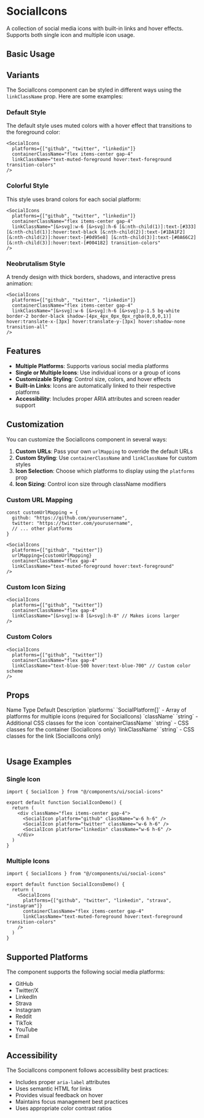 # SocialIcons

A collection of social media icons with built-in links and hover effects. Supports both single icon and multiple icon usage.

## Basic Usage

<ComponentTabs name="social-icons-basic" />

<InstallationInstructions componentName="social-icons" />

## Variants

The SocialIcons component can be styled in different ways using the `linkClassName` prop. Here are some examples:

<ComponentTabs name="social-icons-variants" />

### Default Style
The default style uses muted colors with a hover effect that transitions to the foreground color:

```tsx
<SocialIcons
  platforms={["github", "twitter", "linkedin"]}
  containerClassName="flex items-center gap-4"
  linkClassName="text-muted-foreground hover:text-foreground transition-colors"
/>
```

### Colorful Style
This style uses brand colors for each social platform:

```tsx
<SocialIcons
  platforms={["github", "twitter", "linkedin"]}
  containerClassName="flex items-center gap-4"
  linkClassName="[&>svg]:w-6 [&>svg]:h-6 [&:nth-child(1)]:text-[#333] [&:nth-child(1)]:hover:text-black [&:nth-child(2)]:text-[#1DA1F2] [&:nth-child(2)]:hover:text-[#0d95e8] [&:nth-child(3)]:text-[#0A66C2] [&:nth-child(3)]:hover:text-[#004182] transition-colors"
/>
```

### Neobrutalism Style
A trendy design with thick borders, shadows, and interactive press animation:

```tsx
<SocialIcons
  platforms={["github", "twitter", "linkedin"]}
  containerClassName="flex items-center gap-4"
  linkClassName="[&>svg]:w-6 [&>svg]:h-6 [&>svg]:p-1.5 bg-white border-2 border-black shadow-[4px_4px_0px_0px_rgba(0,0,0,1)] hover:translate-x-[3px] hover:translate-y-[3px] hover:shadow-none transition-all"
/>
```

## Features

- **Multiple Platforms**: Supports various social media platforms
- **Single or Multiple Icons**: Use individual icons or a group of icons
- **Customizable Styling**: Control size, colors, and hover effects
- **Built-in Links**: Icons are automatically linked to their respective platforms
- **Accessibility**: Includes proper ARIA attributes and screen reader support

## Customization

You can customize the SocialIcons component in several ways:

1. **Custom URLs**: Pass your own `urlMapping` to override the default URLs
2. **Custom Styling**: Use `containerClassName` and `linkClassName` for custom styles
3. **Icon Selection**: Choose which platforms to display using the `platforms` prop
4. **Icon Sizing**: Control icon size through className modifiers

### Custom URL Mapping

```tsx
const customUrlMapping = {
  github: "https://github.com/yourusername",
  twitter: "https://twitter.com/yourusername",
  // ... other platforms
}

<SocialIcons
  platforms={["github", "twitter"]}
  urlMapping={customUrlMapping}
  containerClassName="flex gap-4"
  linkClassName="text-muted-foreground hover:text-foreground"
/>
```

### Custom Icon Sizing

```tsx
<SocialIcons
  platforms={["github", "twitter"]}
  containerClassName="flex gap-4"
  linkClassName="[&>svg]:w-8 [&>svg]:h-8" // Makes icons larger
/>
```

### Custom Colors

```tsx
<SocialIcons
  platforms={["github", "twitter"]}
  containerClassName="flex gap-4"
  linkClassName="text-blue-500 hover:text-blue-700" // Custom color scheme
/>
```

## Props

<Table>
  <TableHeader>
    <TableRow>
      <TableHead>Name</TableHead>
      <TableHead>Type</TableHead>
      <TableHead>Default</TableHead>
      <TableHead>Description</TableHead>
    </TableRow>
  </TableHeader>
  <TableBody>
    <TableRow>
      <TableCell>`platforms`</TableCell>
      <TableCell>`SocialPlatform[]`</TableCell>
      <TableCell>-</TableCell>
      <TableCell>Array of platforms for multiple icons (required for SocialIcons)</TableCell>
    </TableRow>
    <TableRow>
      <TableCell>`className`</TableCell>
      <TableCell>`string`</TableCell>
      <TableCell>-</TableCell>
      <TableCell>Additional CSS classes for the icon</TableCell>
    </TableRow>
    <TableRow>
      <TableCell>`containerClassName`</TableCell>
      <TableCell>`string`</TableCell>
      <TableCell>-</TableCell>
      <TableCell>CSS classes for the container (SocialIcons only)</TableCell>
    </TableRow>
    <TableRow>
      <TableCell>`linkClassName`</TableCell>
      <TableCell>`string`</TableCell>
      <TableCell>-</TableCell>
      <TableCell>CSS classes for the link (SocialIcons only)</TableCell>
    </TableRow>
  </TableBody>
</Table>

## Usage Examples

### Single Icon

```tsx
import { SocialIcon } from "@/components/ui/social-icons"

export default function SocialIconDemo() {
  return (
    <div className="flex items-center gap-4">
      <SocialIcon platform="github" className="w-6 h-6" />
      <SocialIcon platform="twitter" className="w-6 h-6" />
      <SocialIcon platform="linkedin" className="w-6 h-6" />
    </div>
  )
}
```

### Multiple Icons

```tsx
import { SocialIcons } from "@/components/ui/social-icons"

export default function SocialIconsDemo() {
  return (
    <SocialIcons
      platforms={["github", "twitter", "linkedin", "strava", "instagram"]}
      containerClassName="flex items-center gap-4"
      linkClassName="text-muted-foreground hover:text-foreground transition-colors"
    />
  )
}
```

## Supported Platforms

The component supports the following social media platforms:

- GitHub
- Twitter/X
- LinkedIn
- Strava
- Instagram
- Reddit
- TikTok
- YouTube
- Email

## Accessibility

The SocialIcons component follows accessibility best practices:

- Includes proper `aria-label` attributes
- Uses semantic HTML for links
- Provides visual feedback on hover
- Maintains focus management best practices
- Uses appropriate color contrast ratios
